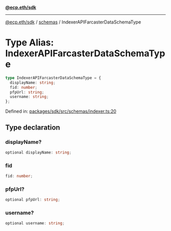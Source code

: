 [**@ecp.eth/sdk**](../../index.mdx)

***

[@ecp.eth/sdk](/sdk-reference/index.mdx) / [schemas](/sdk-reference/schemas/index.mdx) / IndexerAPIFarcasterDataSchemaType

# Type Alias: IndexerAPIFarcasterDataSchemaType

```ts
type IndexerAPIFarcasterDataSchemaType = {
  displayName: string;
  fid: number;
  pfpUrl: string;
  username: string;
};
```

Defined in: [packages/sdk/src/schemas/indexer.ts:20](https://github.com/ecp-eth/comments-monorepo/blob/main/packages/sdk/src/schemas/indexer.ts#L20)

## Type declaration

### displayName?

```ts
optional displayName: string;
```

### fid

```ts
fid: number;
```

### pfpUrl?

```ts
optional pfpUrl: string;
```

### username?

```ts
optional username: string;
```
